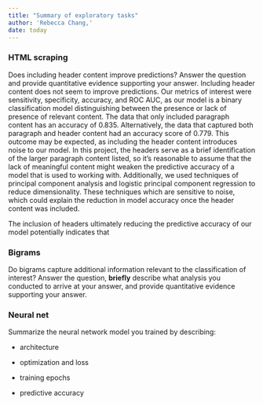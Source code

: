 ```yaml
---
title: "Summary of exploratory tasks"
author: 'Rebecca Chang,'
date: today
---
```


### HTML scraping

Does including header content improve predictions? Answer the question and provide quantitative evidence supporting your answer.
Including header content does not seem to improve predictions. Our metrics of interest were sensitivity, specificity, accuracy, and ROC AUC, as our model is a binary classification model distinguishing between the presence or lack of presence of relevant content. The data that only included paragraph content has an accuracy of 0.835. Alternatively, the data that captured both paragraph and header content had an accuracy score of 0.779. This outcome may be expected, as including the header content introduces noise to our model. In this project, the headers serve as a brief identification of the larger paragraph content listed, so it's reasonable to assume that the lack of meaningful content might weaken the predictive accuracy of a model that is used to working with. Additionally, we used techniques of principal component analysis and logistic principal component regression to reduce dimensionality. These techniques which are sensitive to noise, which could explain the reduction in model accuracy once the header content was included.

The inclusion of headers ultimately reducing the predictive accuracy of our model potentially indicates that 


### Bigrams

Do bigrams capture additional information relevant to the classification of interest? Answer the question, **briefly** describe what analysis you conducted to arrive at your answer, and provide quantitative evidence supporting your answer.

### Neural net

Summarize the neural network model you trained by describing:

-   architecture

-   optimization and loss

-   training epochs

-   predictive accuracy
